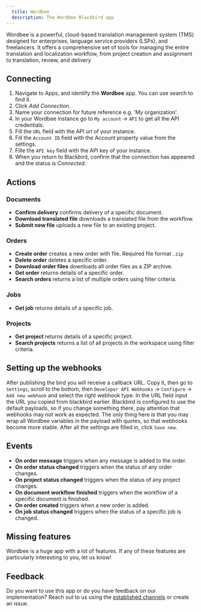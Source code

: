 ```yaml
---
  title: Wordbee
  description: The Wordbee Blackbird app
---
```


<LinkCard title="View on Github" target="_blank" href="https://github.com/bb-io/Wordbee" icon="github" />

Wordbee is a powerful, cloud-based translation management system (TMS) designed for enterprises, language service providers (LSPs), and freelancers. It offers a comprehensive set of tools for managing the entire translation and localization workflow, from project creation and assignment to translation, review, and delivery

## Connecting

1.  Navigate to Apps, and identify the **Wordbee** app. You can use search to find it.
2.  Click _Add Connection_.
3.  Name your connection for future reference e.g. 'My organization'.
4. In your Wordbee instance go to `My account` -> `API` to get all the API credentials.
5.  Fill the `URL` field with the API url of your instance.
6. Fill the `Account ID` field with the Account property value from the settings.
7. Fille the `API key` field with the API key of your instance.
8.  When you return to Blackbird, confirm that the connection has appeared and the status is _Connected_.

## Actions

### Documents 

-   **Confirm delivery** confirms delivery of a specific document.
-   **Download translated file** downloads a translated file from the workflow.
-   **Submit new file** uploads a new file to an existing project.

### Orders

-   **Create order** creates a new order with file. Required file format `.zip`
-   **Delete order** deletes a specific order.
-   **Download order files** downloads all order files as a ZIP archive.
-   **Get order** returns details of a specific order.
-   **Search orders** returns a list of multiple orders using filter criteria.

### Jobs

-   **Get job** returns details of a specific job.

### Projects

-   **Get project** returns details of a specific project.
-   **Search projects** returns a list of all projects in the workspace using filter criteria.

## Setting up the webhooks

After publishing the bird you will receive a callback URL. Copy it, then go to `Settings`,  scroll to the bottom, then `Developer API Webhooks` -> `Configure` -> `Add new webhook` and select the right webhook type. In the URL field input the URL you copied from blackbird earlier. Blackbird is configured to use the default payloads, so if you change something there, pay attention that webhooks may not work as expected. The only thing here is that you may wrap all Wordbee variables in the payload with quotes, so that webhooks become more stable. After all the settings are filled in, click `Save new`.

## Events

-   **On order message** triggers when any message is added to the order.
-   **On order status changed** triggers when the status of any order changes.
-   **On project status changed** triggers when the status of any project changes.
-   **On document workflow finished** triggers when the workflow of a specific document is finished.
-   **On order created** triggers when a new order is added.
-   **On job status changed** triggers when the status of a specific job is changed.

## Missing features

Wordbee is a huge app with a lot of features. If any of these features are particularly interesting to you, let us know!

## Feedback

Do you want to use this app or do you have feedback on our implementation? Reach out to us using the [established channels](https://www.blackbird.io/) or create an issue.

